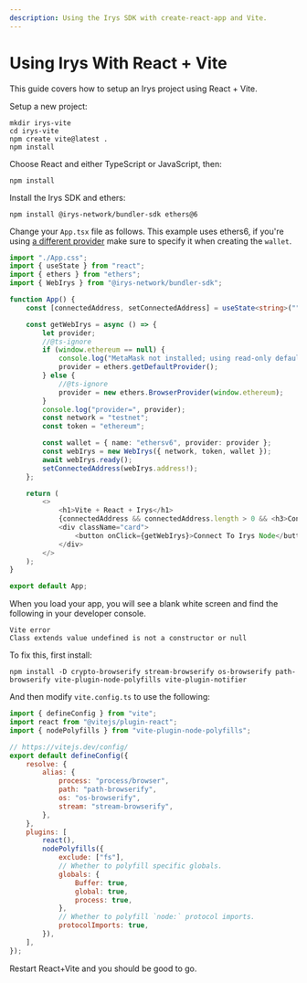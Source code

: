 ```yaml
---
description: Using the Irys SDK with create-react-app and Vite.
---
```


# Using Irys With React + Vite

This guide covers how to setup an Irys project using React + Vite.

Setup a new project:

```console
mkdir irys-vite
cd irys-vite
npm create vite@latest .
npm install
```

Choose React and either TypeScript or JavaScript, then:

```console
npm install
```

Install the Irys SDK and ethers:

```console
npm install @irys-network/bundler-sdk ethers@6
```

Change your `App.tsx` file as follows. This example uses ethers6, if you're using [a different provider](/build/data/irys-in-the-browser#supported-providers) make sure to specify it when creating the `wallet`.

```ts
import "./App.css";
import { useState } from "react";
import { ethers } from "ethers";
import { WebIrys } from "@irys-network/bundler-sdk";

function App() {
	const [connectedAddress, setConnectedAddress] = useState<string>("");

	const getWebIrys = async () => {
		let provider;
		//@ts-ignore
		if (window.ethereum == null) {
			console.log("MetaMask not installed; using read-only defaults");
			provider = ethers.getDefaultProvider();
		} else {
			//@ts-ignore
			provider = new ethers.BrowserProvider(window.ethereum);
		}
		console.log("provider=", provider);
		const network = "testnet";
		const token = "ethereum";

		const wallet = { name: "ethersv6", provider: provider };
		const webIrys = new WebIrys({ network, token, wallet });
		await webIrys.ready();
		setConnectedAddress(webIrys.address!);
	};

	return (
		<>
			<h1>Vite + React + Irys</h1>
			{connectedAddress && connectedAddress.length > 0 && <h3>Connected from: {connectedAddress}</h3>}
			<div className="card">
				<button onClick={getWebIrys}>Connect To Irys Node</button>
			</div>
		</>
	);
}

export default App;
```

When you load your app, you will see a blank white screen and find the following in your developer console.

```
Vite error
Class extends value undefined is not a constructor or null
```

To fix this, first install:

```
npm install -D crypto-browserify stream-browserify os-browserify path-browserify vite-plugin-node-polyfills vite-plugin-notifier
```

And then modify `vite.config.ts` to use the following:

```js
import { defineConfig } from "vite";
import react from "@vitejs/plugin-react";
import { nodePolyfills } from "vite-plugin-node-polyfills";

// https://vitejs.dev/config/
export default defineConfig({
	resolve: {
		alias: {
			process: "process/browser",
			path: "path-browserify",
			os: "os-browserify",
			stream: "stream-browserify",
		},
	},
	plugins: [
		react(),
		nodePolyfills({
			exclude: ["fs"],
			// Whether to polyfill specific globals.
			globals: {
				Buffer: true,
				global: true,
				process: true,
			},
			// Whether to polyfill `node:` protocol imports.
			protocolImports: true,
		}),
	],
});
```

Restart React+Vite and you should be good to go.